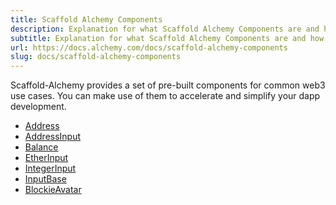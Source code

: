 ```yaml
---
title: Scaffold Alchemy Components
description: Explanation for what Scaffold Alchemy Components are and how you can use them to build your dApp faster
subtitle: Explanation for what Scaffold Alchemy Components are and how you can use them to build your dApp faster
url: https://docs.alchemy.com/docs/scaffold-alchemy-components
slug: docs/scaffold-alchemy-components
---
```


Scaffold-Alchemy provides a set of pre-built components for common web3 use cases. You can make use of them to accelerate and simplify your dapp development.

* [Address](/docs/scaffold-address)
* [AddressInput](/docs/scaffold-address-input)
* [Balance](/docs/scaffold-balance)
* [EtherInput](/docs/scaffold-ether-input)
* [IntegerInput](/docs/scaffold-integer-input)
* [InputBase](/docs/scaffold-input-base)
* [BlockieAvatar](/docs/scaffold-blockie-avatar)

